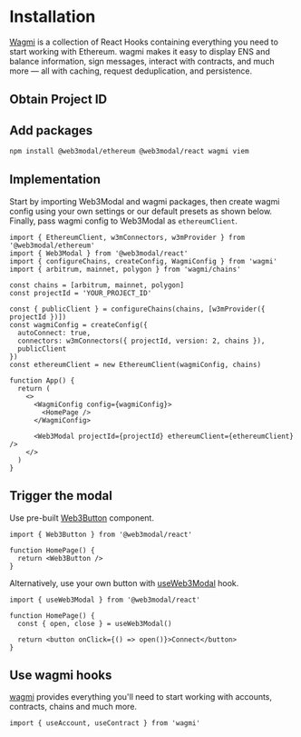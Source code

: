 
# Installation

[Wagmi](https://wagmi.sh/react/getting-started) is a collection of React Hooks containing everything you need to start working with Ethereum.
wagmi makes it easy to display ENS and balance information, sign messages, interact with contracts, and much more — all with caching, request deduplication, and persistence.

## Obtain Project ID

<ObtainProjectIdPartial />

## Add packages

```bash npm2yarn
npm install @web3modal/ethereum @web3modal/react wagmi viem
```

## Implementation

Start by importing Web3Modal and wagmi packages, then create wagmi config using your own settings or our default presets as shown below. Finally, pass wagmi config to Web3Modal as `ethereumClient`.

```tsx
import { EthereumClient, w3mConnectors, w3mProvider } from '@web3modal/ethereum'
import { Web3Modal } from '@web3modal/react'
import { configureChains, createConfig, WagmiConfig } from 'wagmi'
import { arbitrum, mainnet, polygon } from 'wagmi/chains'

const chains = [arbitrum, mainnet, polygon]
const projectId = 'YOUR_PROJECT_ID'

const { publicClient } = configureChains(chains, [w3mProvider({ projectId })])
const wagmiConfig = createConfig({
  autoConnect: true,
  connectors: w3mConnectors({ projectId, version: 2, chains }),
  publicClient
})
const ethereumClient = new EthereumClient(wagmiConfig, chains)

function App() {
  return (
    <>
      <WagmiConfig config={wagmiConfig}>
        <HomePage />
      </WagmiConfig>

      <Web3Modal projectId={projectId} ethereumClient={ethereumClient} />
    </>
  )
}
```

## Trigger the modal

Use pre-built [Web3Button](./components#web3button) component.

```tsx
import { Web3Button } from '@web3modal/react'

function HomePage() {
  return <Web3Button />
}
```

Alternatively, use your own button with [useWeb3Modal](./hooks#useWeb3Modal) hook.

```tsx
import { useWeb3Modal } from '@web3modal/react'

function HomePage() {
  const { open, close } = useWeb3Modal()

  return <button onClick={() => open()}>Connect</button>
}
```

## Use wagmi hooks

[wagmi](https://wagmi.sh) provides everything you'll need to start working with accounts, contracts, chains and much more.

```tsx
import { useAccount, useContract } from 'wagmi'
```
